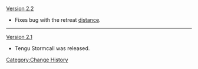 [[Version 2.2]]
* Fixes bug with the retreat [[distance]].
----
[[Version 2.1]]
* Tengu Stormcall was released.
<noinclude>[[Category:Change History]]</noinclude>